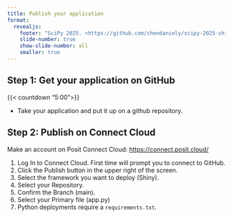 ```yaml
---
title: Publish your application
format:
  revealjs:
    footer: "SciPy 2025. <https://github.com/chendaniely/scipy-2025-shiny>"
    slide-number: true
    show-slide-number: all
    smaller: true
---
```


## Step 1: Get your application on GitHub

{{< countdown "5:00">}}

- Take your application and put it up on a github repository.

## Step 2: Publish on Connect Cloud

Make an account on Posit Connect Cloud: <https://connect.posit.cloud/>

1. Log In to Connect Cloud. First time will prompt you to connect to GitHub.
2. Click the Publish button in the upper right of the screen.
3. Select the framework you want to deploy (Shiny).
4. Select your Repository.
5. Confirm the Branch (main).
6. Select your Primary file (app.py)
7. Python deployments require a `requirements.txt`.
